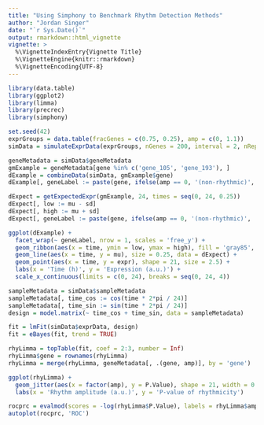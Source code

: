 ```yaml
---
title: "Using Simphony to Benchmark Rhythm Detection Methods"
author: "Jordan Singer"
date: "`r Sys.Date()`"
output: rmarkdown::html_vignette
vignette: >
  %\VignetteIndexEntry{Vignette Title}
  %\VignetteEngine{knitr::rmarkdown}
  %\VignetteEncoding{UTF-8}
---
```


```r
library(data.table)
library(ggplot2)
library(limma)
library(precrec)
library(simphony)
```

```r
set.seed(42)
exprGroups = data.table(fracGenes = c(0.75, 0.25), amp = c(0, 1.1))
simData = simulateExprData(exprGroups, nGenes = 200, interval = 2, nReps = 1)
```

```r
geneMetadata = simData$geneMetadata
gmExample = geneMetadata[gene %in% c('gene_105', 'gene_193'), ]
dExample = combineData(simData, gmExample$gene)
dExample[, geneLabel := paste(gene, ifelse(amp == 0, '(non-rhythmic)', '(rhythmic)'))]

dExpect = getExpectedExpr(gmExample, 24, times = seq(0, 24, 0.25))
dExpect[, low := mu - sd]
dExpect[, high := mu + sd]
dExpect[, geneLabel := paste(gene, ifelse(amp == 0, '(non-rhythmic)', '(rhythmic)'))]

ggplot(dExample) +
  facet_wrap(~ geneLabel, nrow = 1, scales = 'free_y') +
  geom_ribbon(aes(x = time, ymin = low, ymax = high), fill = 'gray85', data = dExpect) +
  geom_line(aes(x = time, y = mu), size = 0.25, data = dExpect) +
  geom_point(aes(x = time, y = expr), shape = 21, size = 2.5) +
  labs(x = 'Time (h)', y = 'Expression (a.u.)') +
  scale_x_continuous(limits = c(0, 24), breaks = seq(0, 24, 4))
```

```r
sampleMetadata = simData$sampleMetadata
sampleMetadata[, time_cos := cos(time * 2*pi / 24)]
sampleMetadata[, time_sin := sin(time * 2*pi / 24)]
design = model.matrix(~ time_cos + time_sin, data = sampleMetadata)

fit = lmFit(simData$exprData, design)
fit = eBayes(fit, trend = TRUE)

rhyLimma = topTable(fit, coef = 2:3, number = Inf)
rhyLimma$gene = rownames(rhyLimma)
rhyLimma = merge(rhyLimma, geneMetadata[, .(gene, amp)], by = 'gene')
```

```r
ggplot(rhyLimma) +
  geom_jitter(aes(x = factor(amp), y = P.Value), shape = 21, width = 0.2) +
  labs(x = 'Rhythm amplitude (a.u.)', y = 'P-value of rhythmicity')
```

```r
rocprc = evalmod(scores = -log(rhyLimma$P.Value), labels = rhyLimma$amp > 0)
autoplot(rocprc, 'ROC')
```
